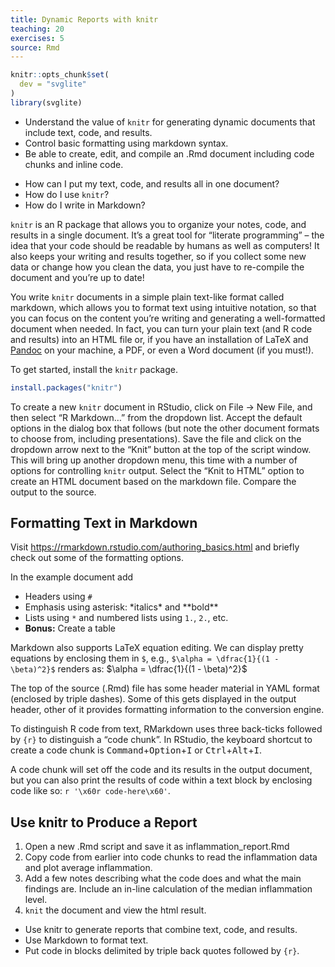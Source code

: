 ```yaml
---
title: Dynamic Reports with knitr
teaching: 20
exercises: 5
source: Rmd
---
```


```r
knitr::opts_chunk$set(
  dev = "svglite"
)
library(svglite)
```

::::::::::::::::::::::::::::::::::::::: objectives

- Understand the value of `knitr` for generating dynamic documents that include text, code, and results.
- Control basic formatting using markdown syntax.
- Be able to create, edit, and compile an .Rmd document including code chunks and inline code.

::::::::::::::::::::::::::::::::::::::::::::::::::

:::::::::::::::::::::::::::::::::::::::: questions

- How can I put my text, code, and results all in one document?
- How do I use `knitr`?
- How do I write in Markdown?

::::::::::::::::::::::::::::::::::::::::::::::::::

`knitr` is an R package that allows you to organize your notes, code, and results in a single document. It's a great tool for "literate programming" -- the idea that your code should be readable by humans as well as computers! It also keeps your writing and results together, so if you collect some new data or change how you clean the data, you just have to re-compile the document and you're up to date!

You write `knitr` documents in a simple plain text-like format called markdown, which allows you to format text using intuitive notation, so that you can focus on the content you're writing and generating a well-formatted document when needed. In fact, you can turn your plain text (and R code and results) into an HTML file or, if you have an installation of LaTeX and [Pandoc][pandoc] on your machine, a PDF, or even a Word document (if you must!).

To get started, install the `knitr` package.

```r
install.packages("knitr")
```

To create a new `knitr` document in RStudio, click on File -> New File, and then select "R Markdown..." from the dropdown list. Accept the default options in the dialog box that follows (but note the other document formats to choose from, including presentations). Save the file and click on the dropdown arrow next to the "Knit" button at the top of the script window. This will bring up another dropdown menu, this time with a number of options for controlling `knitr` output. Select the "Knit to HTML" option to create an HTML document based on the markdown file. Compare the output to the source.

:::::::::::::::::::::::::::::::::::::::  challenge

## Formatting Text in Markdown

Visit [https://rmarkdown.rstudio.com/authoring\_basics.html](https://rmarkdown.rstudio.com/authoring_basics.html) and briefly check out some of the formatting options.

In the example document add

- Headers using `#`
- Emphasis using asterisk: \*italics\* and \*\*bold\*\*
- Lists using `*` and numbered lists using `1.`, `2.`, etc.
- **Bonus:** Create a table
  

::::::::::::::::::::::::::::::::::::::::::::::::::

Markdown also supports LaTeX equation editing.
We can display pretty equations by enclosing them in `$`,
e.g., `$\alpha = \dfrac{1}{(1 - \beta)^2}$` renders as:
$\alpha = \dfrac{1}{(1 - \beta)^2}$

The top of the source (.Rmd) file has some header material in YAML format (enclosed by triple dashes).
Some of this gets displayed in the output header, other of it provides formatting information to the conversion engine.

To distinguish R code from text, RMarkdown uses three back-ticks followed by `{r}` to distinguish a "code chunk".
In RStudio, the keyboard shortcut to create a code chunk is <kbd>Command</kbd>\+<kbd>Option</kbd>\+<kbd>I</kbd> or <kbd>Ctrl</kbd>\+<kbd>Alt</kbd>\+<kbd>I</kbd>.

A code chunk will set off the code and its results in the output document,
but you can also print the results of code within a text block by enclosing code like so: ```r '\x60r code-here\x60'```.

:::::::::::::::::::::::::::::::::::::::  challenge

## Use knitr to Produce a Report

1. Open a new .Rmd script and save it as inflammation\_report.Rmd
2. Copy code from earlier into code chunks to read the inflammation data and plot average inflammation.
3. Add a few notes describing what the code does and what the main findings are. Include an in-line calculation of the median inflammation level.
4. `knit` the document and view the html result.
  

::::::::::::::::::::::::::::::::::::::::::::::::::

[pandoc]: https://pandoc.org/

:::::::::::::::::::::::::::::::::::::::: keypoints

- Use knitr to generate reports that combine text, code, and results.
- Use Markdown to format text.
- Put code in blocks delimited by triple back quotes followed by `{r}`.

::::::::::::::::::::::::::::::::::::::::::::::::::


